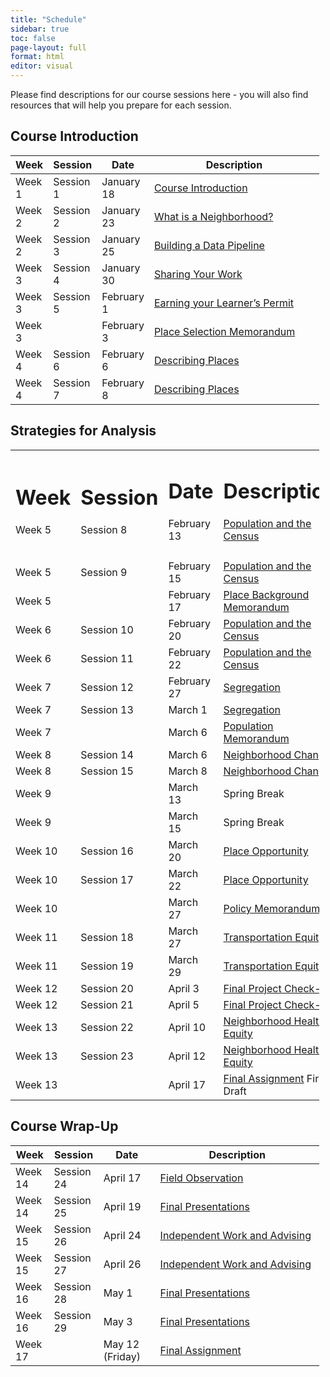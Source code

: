 ```yaml
---
title: "Schedule"
sidebar: true
toc: false
page-layout: full
format: html
editor: visual
---
```


Please find descriptions for our course sessions here - you will also find resources that will help you prepare for each session.

## Course Introduction

+--------+-----------+------------+---------------------------------------------------------------------+
| Week   | Session   | Date       | Description                                                         |
+========+===========+============+=====================================================================+
| Week 1 | Session 1 | January 18 | [Course Introduction](01_introduction.qmd)                          |
+--------+-----------+------------+---------------------------------------------------------------------+
| Week 2 | Session 2 | January 23 | [What is a Neighborhood?](02_neighborhood.qmd)                      |
+--------+-----------+------------+---------------------------------------------------------------------+
| Week 2 | Session 3 | January 25 | [Building a Data Pipeline](03_datapipeline.qmd)                     |
+--------+-----------+------------+---------------------------------------------------------------------+
| Week 3 | Session 4 | January 30 | [Sharing Your Work](04_sharing.qmd)                                 |
+--------+-----------+------------+---------------------------------------------------------------------+
| Week 3 | Session 5 | February 1 | [Earning your Learner's Permit](05_permit.qmd)                      |
+--------+-----------+------------+---------------------------------------------------------------------+
| Week 3 |           | February 3 | [Place Selection Memorandum](../assignments/01_place_selection.qmd) |
+--------+-----------+------------+---------------------------------------------------------------------+
| Week 4 | Session 6 | February 6 | [Describing Places](06_places.qmd)                                  |
+--------+-----------+------------+---------------------------------------------------------------------+
| Week 4 | Session 7 | February 8 | [Describing Places](07_places.qmd)                                  |
+--------+-----------+------------+---------------------------------------------------------------------+

## Strategies for Analysis

+---------+------------+-------------+-----------------------------------------------------------------------+-------+
| # Week  | # Session  | # Date      | # Description                                                         |       |
|         |            |             |                                                                       |       |
| Week 5  | Session 8  | February 13 | [Population and the Census](08_census.qmd)                            |       |
+---------+------------+-------------+-----------------------------------------------------------------------+-------+
|         |            |             |                                                                       |       |
+---------+------------+-------------+-----------------------------------------------------------------------+-------+
| Week 5  | Session 9  | February 15 | [Population and the Census](09_census.qmd)                            |       |
+---------+------------+-------------+-----------------------------------------------------------------------+-------+
| Week 5  |            | February 17 | [Place Background Memorandum](../assignments/02_place_background.qmd) |       |
+---------+------------+-------------+-----------------------------------------------------------------------+-------+
| Week 6  | Session 10 | February 20 | [Population and the Census](10_projections.qmd)                       |       |
+---------+------------+-------------+-----------------------------------------------------------------------+-------+
| Week 6  | Session 11 | February 22 | [Population and the Census](11_projections.qmd)                       |       |
+---------+------------+-------------+-----------------------------------------------------------------------+-------+
| Week 7  | Session 12 | February 27 | [Segregation](12_segregation.qmd)                                     |       |
+---------+------------+-------------+-----------------------------------------------------------------------+-------+
| Week 7  | Session 13 | March 1     | [Segregation](13_segregation.qmd)                                     |       |
+---------+------------+-------------+-----------------------------------------------------------------------+-------+
| Week 7  |            | March 6     | [Population Memorandum](../assignments/03_population.qmd)             |       |
+---------+------------+-------------+-----------------------------------------------------------------------+-------+
| Week 8  | Session 14 | March 6     | [Neighborhood Change](14_neighborhood.qmd)                            |       |
+---------+------------+-------------+-----------------------------------------------------------------------+-------+
| Week 8  | Session 15 | March 8     | [Neighborhood Change](15_neighborhood.qmd)                            |       |
+---------+------------+-------------+-----------------------------------------------------------------------+-------+
| Week 9  |            | March 13    | Spring Break                                                          |       |
+---------+------------+-------------+-----------------------------------------------------------------------+-------+
| Week 9  |            | March 15    | Spring Break                                                          |       |
+---------+------------+-------------+-----------------------------------------------------------------------+-------+
| Week 10 | Session 16 | March 20    | [Place Opportunity](16_opportunity.qmd)                               |       |
+---------+------------+-------------+-----------------------------------------------------------------------+-------+
| Week 10 | Session 17 | March 22    | [Place Opportunity](17_opportunity.qmd)                               |       |
+---------+------------+-------------+-----------------------------------------------------------------------+-------+
| Week 10 |            | March 27    | [Policy Memorandum](../assignments/04_policy.qmd)                     |       |
+---------+------------+-------------+-----------------------------------------------------------------------+-------+
| Week 11 | Session 18 | March 27    | [Transportation Equity](18_transequity.qmd)                           |       |
+---------+------------+-------------+-----------------------------------------------------------------------+-------+
| Week 11 | Session 19 | March 29    | [Transportation Equity](19_transequity.qmd)                           |       |
+---------+------------+-------------+-----------------------------------------------------------------------+-------+
| Week 12 | Session 20 | April 3     | [Final Project Check-In](20x1_CheckIn.qmd)                            |       |
+---------+------------+-------------+-----------------------------------------------------------------------+-------+
| Week 12 | Session 21 | April 5     | [Final Project Check-In](20x2_CheckIn.qmd)                            |       |
+---------+------------+-------------+-----------------------------------------------------------------------+-------+
| Week 13 | Session 22 | April 10    | [Neighborhood Health Equity](20_healthequity.qmd)                     |       |
+---------+------------+-------------+-----------------------------------------------------------------------+-------+
| Week 13 | Session 23 | April 12    | [Neighborhood Health Equity](21_healthequity.qmd)                     |       |
+---------+------------+-------------+-----------------------------------------------------------------------+-------+
| Week 13 |            | April 17    | [Final Assignment](../assignments/05_term.qmd) First Draft            |       |
+---------+------------+-------------+-----------------------------------------------------------------------+-------+

## Course Wrap-Up

+-----------+------------+-----------------+-------------------------------------------------+
| Week      | Session    | Date            | Description                                     |
+===========+============+=================+=================================================+
| Week 14   | Session 24 | April 17        | [Field Observation](22_fieldobs.qmd)            |
+-----------+------------+-----------------+-------------------------------------------------+
| Week 14   | Session 25 | April 19        | [Final Presentations](28_finalpresent.qmd)      |
+-----------+------------+-----------------+-------------------------------------------------+
| Week 15   | Session 26 | April 24        | [Independent Work and Advising](26_indwork.qmd) |
+-----------+------------+-----------------+-------------------------------------------------+
| Week 15   | Session 27 | April 26        | [Independent Work and Advising](27_indwork.qmd) |
+-----------+------------+-----------------+-------------------------------------------------+
| Week 16   | Session 28 | May 1           | [Final Presentations](28_finalpresent.qmd)      |
+-----------+------------+-----------------+-------------------------------------------------+
| Week 16   | Session 29 | May 3           | [Final Presentations](29_finalpresent.qmd)      |
+-----------+------------+-----------------+-------------------------------------------------+
| Week 17   |            | May 12 (Friday) | [Final Assignment](../assignments/05_term.qmd)  |
+-----------+------------+-----------------+-------------------------------------------------+

